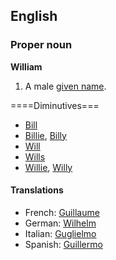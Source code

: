 ==English==
===Proper noun===
'''William'''

#A male [[given name]].

====Diminutives===
*[[Bill]]
*[[Billie]], [[Billy]]
*[[Will]]
*[[Wills]]
*[[Willie]], [[Willy]]

====Translations====
*French: [[Guillaume]]
*German: [[Wilhelm]]
*Italian: [[Guglielmo]]
*Spanish: [[Guillermo]]